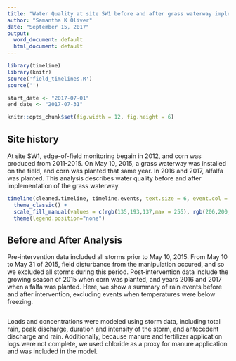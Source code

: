```yaml
---
title: "Water Quality at site SW1 before and after grass waterway implementation."
author: "Samantha K Oliver"
date: "September 15, 2017"
output:
  word_document: default
  html_document: default
---
```


```r

library(timeline)
library(knitr)
source('field_timelines.R')
source('')

start_date <- "2017-07-01"
end_date <- "2017-07-31"

knitr::opts_chunk$set(fig.width = 12, fig.height = 6)
```

## Site history

At site SW1, edge-of-field monitoring begain in 2012, and corn was produced from 2011-2015. On May 10, 2015, a grass
waterway was installed on the field, and corn was planted that same year. In 2016 and 2017, alfalfa was planted. This analysis describes
water quality before and after implementation of the grass waterway.


```r
timeline(cleaned.timeline, timeline.events, text.size = 6, event.col = 'date', event.label.col = 'activity_group', event.above = FALSE) +
  theme_classic() +
  scale_fill_manual(values = c(rgb(135,193,137,max = 255), rgb(206,200,69,max = 255), rgb(27,113,68,max = 255),  rgb(158,101,32,max = 255))) +
  theme(legend.position="none")

```

## Before and After Analysis

Pre-intervention data included all storms prior to May 10, 2015. From May 10 to May 31 of 2015, field disturbance from the manipulation occured, and so we 
excluded all storms during this period. Post-intervention data include the growing season of 2015 when corn was planted, and years 2016 and 2017 when alfalfa was planted. Here, we show a summary of rain events before and after intervention, excluding events when temperatures were below freezing. 

```r


```

Loads and concentrations were modeled using storm data, including total rain, peak discharge, duration and intensity of the storm, and antecedent discharge and rain. Additionally, because manure and fertilizer application logs were not complete, we used chloride as a proxy for manure application and was included in the model.  